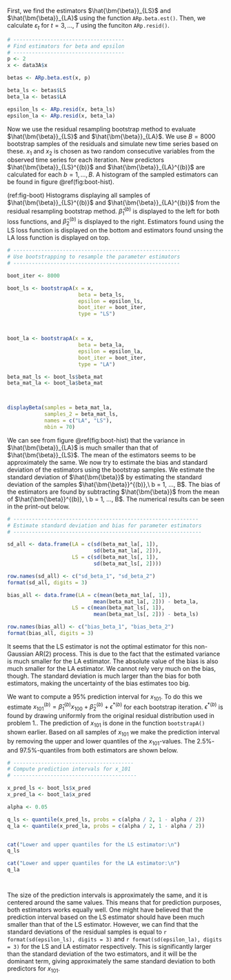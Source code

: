 \section{Problem A: Comparing $AR(2)$ parameter estimators using resampling of residuals}

\subsection{1.}

First, we find the estimators $\hat{\bm{\beta}}_{LS}$ and $\hat{\bm{\beta}}_{LA}$ using the function `ARp.beta.est()`. Then, we calculate $\varepsilon_t$ for $t = 3, ..., T$ using the funciton `ARp.resid()`.

```r
# ------------------------------------
# Find estimators for beta and epsilon
# ------------------------------------
p <- 2
x <- data3A$x

betas <- ARp.beta.est(x, p)

beta_ls <- betas$LS
beta_la <- betas$LA

epsilon_ls <- ARp.resid(x, beta_ls)
epsilon_la <- ARp.resid(x, beta_la)


```


Now we use the residual resampling bootstrap method to evaluate $\hat{\bm{\beta}}_{LS}$ and $\hat{\bm{\beta}}_{LA}$. We use $B = 8000$ bootstrap samples of the residuals and simulate new time series based on these. $x_1$ and $x_2$ is chosen as two random consecutive variables from the observed time series for each iteration. New predictors $\hat{\bm{\beta}}_{LS}^{(b)}$ and $\hat{\bm{\beta}}_{LA}^{(b)}$ are calculated for each $b = 1, ..., B$. A histogram of the sampled estimators can be found in figure \@ref(fig:boot-hist).



(ref:fig-boot) Histograms displaying all samples of $\hat{\bm{\beta}}_{LS}^{(b)}$ and $\hat{\bm{\beta}}_{LA}^{(b)}$ from the residual resampling bootstrap method. $\hat{\beta}_1^{(b)}$ is displayed to the left for both loss functions, and $\hat{\beta}_2^{(b)}$ is displayed to the right. Estimators found using the LS loss function is displayed on the bottom and estimators found unsing the LA loss function is displayed on top.

```r
# ------------------------------------------------------
# Use bootstrapping to resample the parameter estimators
# ------------------------------------------------------

boot_iter <- 8000

boot_ls <- bootstrapA(x = x,
                       beta = beta_ls,
                       epsilon = epsilon_ls,
                       boot_iter = boot_iter,
                       type = "LS")



boot_la <- bootstrapA(x = x,
                       beta = beta_la,
                       epsilon = epsilon_la,
                       boot_iter = boot_iter,
                       type = "LA")

beta_mat_ls <- boot_ls$beta_mat
beta_mat_la <- boot_la$beta_mat



displayBeta(samples = beta_mat_la,
            samples_2 = beta_mat_ls,
            names = c("LA", "LS"),
            nbin = 70)

```

We can see from figure \@ref(fig:boot-hist) that the variance in $\hat{\bm{\beta}}_{LA}$ is much smaller than that of $\hat{\bm{\beta}}_{LS}$. The mean of the estimators seems to be approximately the same. We now try to estimate the bias and standard deviation of the estimators using the bootstrap samples. We estimate the standard deviation of $\hat{\bm{\beta}}$ by estimating the standard deviation of the samples $\hat{\bm{\beta}}^{(b)},\ b = 1, ..., B$. The bias of the estimators are found by subtracting $\hat{\bm{\beta}}$ from the mean of $\hat{\bm{\beta}}^{(b)}, \ b = 1, ..., B$. The numerical results can be seen in the print-out below. 

<!-- \begin{equation} -->
<!-- \widehat{SD(\hat{\bm{\beta}}_i) = \sqrt{\frac{1}{B - 1} \sum_{b = 1}^B }} -->
<!-- \end{equation} -->

```r
# ------------------------------------------------------------
# Estimate standard deviation and bias for parameter estimators
# -------------------------------------------------------------

sd_all <- data.frame(LA = c(sd(beta_mat_la[, 1]),
                            sd(beta_mat_la[, 2])),
                     LS = c(sd(beta_mat_ls[, 1]),
                            sd(beta_mat_ls[, 2])))

row.names(sd_all) <- c("sd_beta_1", "sd_beta_2")
format(sd_all, digits = 3)

bias_all <- data.frame(LA = c(mean(beta_mat_la[, 1]),
                            mean(beta_mat_la[, 2])) - beta_la,
                     LS = c(mean(beta_mat_ls[, 1]),
                            mean(beta_mat_ls[, 2])) - beta_ls)

row.names(bias_all) <- c("bias_beta_1", "bias_beta_2")
format(bias_all, digits = 3)

```

It seems that the LS estimator is not the optimal estimator for this non-Gaussian AR(2) process. This is due to the fact that the estimated variance is much smaller for the LA estimator. The absolute value of the bias is also much smaller for the LA estimator. We cannot rely very much on the bias, though. The standard deviation is much larger than the bias for both estimators, making the uncertainty of the bias estimates too big. \todo[inline]{This might need some more discussion?}


\subsection{2.}

We want to compute a $95 \%$ prediction interval for $x_{101}$. To do this we estimate $x_{101}^{(b)} = \hat{\beta}_1^{(b)} x_{100} + \hat{\beta}_2^{(b)} + \epsilon^{*(b)}$ for each bootstrap iteration. $\epsilon^{*(b)}$ is found by drawing uniformly from the original residual distribution used in problem $1.$. The prediction of $x_{101}$ is done in the function `bootstrapA()` shown earlier. Based on all samples of $x_{101}$ we make the prediction interval by removing the upper and lower quantiles of the $x_{101}$-values. The $2.5 \%$- and $97.5 \%$-quantiles from both estimators are shown below. 


```r
# ---------------------------------------
# Compute prediction intervals for x_101
# ----------------------------------------

x_pred_ls <- boot_ls$x_pred
x_pred_la <- boot_la$x_pred

alpha <- 0.05

q_ls <- quantile(x_pred_ls, probs = c(alpha / 2, 1 - alpha / 2))
q_la <- quantile(x_pred_la, probs = c(alpha / 2, 1 - alpha / 2))


cat("Lower and upper quantiles for the LS estimator:\n")
q_ls

cat("Lower and upper quantiles for the LA estimator:\n")
q_la




```

The size of the prediction intervals is approximately the same, and it is centered around the same values. This means that for prediction purposes, both estimators works equally well. One might have believed that the prediction interval based on the LS estimator should have been much smaller than that of the LS estimator. However, we can find that the standard deviations of the residual samples is equal to `r format(sd(epsilon_ls), digits = 3)` and `r format(sd(epsilon_la), digits = 3)` for the LS and LA estimator respectively. This is significantly larger than the standard deviation of the two estimators, and it will be the dominant term, giving approximately the same standard deviation to both predictors for $x_{101}$.


